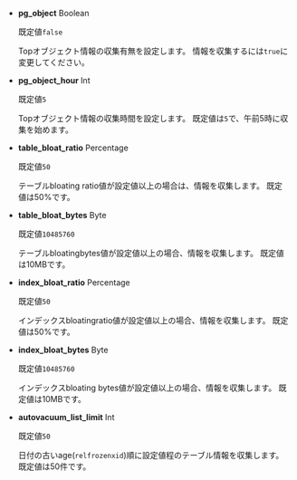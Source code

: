 - **pg_object** <span class='type'>Boolean</span>

  既定値`false`

  Topオブジェクト情報の収集有無を設定します。 情報を収集するには`true`に変更してください。

- **pg_object_hour** <span class='type'>Int</span>

  既定値`5`

  Topオブジェクト情報の収集時間を設定します。 既定値は`5`で、午前5時に収集を始めます。

- **table_bloat_ratio** <span class='type'>Percentage</span>

  既定値`50`

  テーブルbloating ratio値が設定値以上の場合は、情報を収集します。 既定値は50%です。

- **table_bloat_bytes** <span class='type'>Byte</span>

  既定値`10485760`

  テーブルbloatingbytes値が設定値以上の場合、情報を収集します。 既定値は10MBです。

- **index_bloat_ratio** <span class='type'>Percentage</span>

  既定値`50`

  インデックスbloatingratio値が設定値以上の場合、情報を収集します。 既定値は50%です。

- **index_bloat_bytes** <span class='type'>Byte</span>

  既定値`10485760`

  インデックスbloating bytes値が設定値以上の場合、情報を収集します。 既定値は10MBです。

- **autovacuum_list_limit**  <span class='type'>Int</span>

  既定値`50`

  日付の古いage(`relfrozenxid`)順に設定値程のテーブル情報を収集します。 既定値は50件です。

